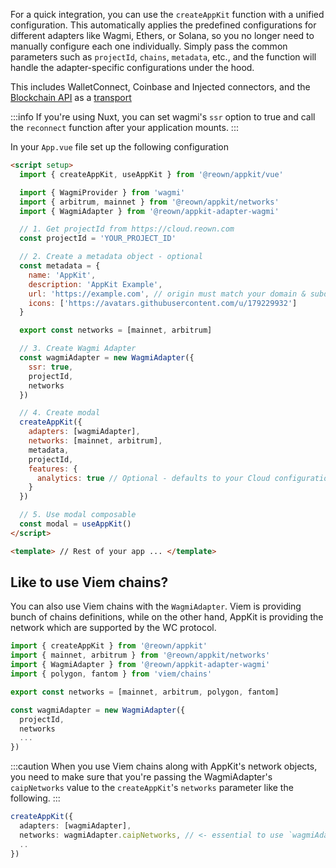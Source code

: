 For a quick integration, you can use the `createAppKit` function with a unified configuration. This automatically applies the predefined configurations for different adapters like Wagmi, Ethers, or Solana, so you no longer need to manually configure each one individually. Simply pass the common parameters such as `projectId`, `chains`, `metadata`, etc., and the function will handle the adapter-specific configurations under the hood.

This includes WalletConnect, Coinbase and Injected connectors, and the [Blockchain API](../../../../cloud/blockchain-api.mdx) as a [transport](https://wagmi.sh/core/api/createConfig#transports)

:::info
If you're using Nuxt, you can set wagmi's `ssr` option to true and call the `reconnect` function after your application mounts.
:::

In your `App.vue` file set up the following configuration

```html
<script setup>
  import { createAppKit, useAppKit } from '@reown/appkit/vue'

  import { WagmiProvider } from 'wagmi'
  import { arbitrum, mainnet } from '@reown/appkit/networks'
  import { WagmiAdapter } from '@reown/appkit-adapter-wagmi'

  // 1. Get projectId from https://cloud.reown.com
  const projectId = 'YOUR_PROJECT_ID'

  // 2. Create a metadata object - optional
  const metadata = {
    name: 'AppKit',
    description: 'AppKit Example',
    url: 'https://example.com', // origin must match your domain & subdomain
    icons: ['https://avatars.githubusercontent.com/u/179229932']
  }

  export const networks = [mainnet, arbitrum]

  // 3. Create Wagmi Adapter
  const wagmiAdapter = new WagmiAdapter({
    ssr: true,
    projectId,
    networks
  })

  // 4. Create modal
  createAppKit({
    adapters: [wagmiAdapter],
    networks: [mainnet, arbitrum],
    metadata,
    projectId,
    features: {
      analytics: true // Optional - defaults to your Cloud configuration
    }
  })

  // 5. Use modal composable
  const modal = useAppKit()
</script>

<template> // Rest of your app ... </template>
```

## Like to use Viem chains?

You can also use Viem chains with the `WagmiAdapter`. Viem is providing bunch of chains definitions, while on the other hand, AppKit is providing the network which are supported by the WC protocol.

```ts
import { createAppKit } from '@reown/appkit'
import { mainnet, arbitrum } from '@reown/appkit/networks'
import { WagmiAdapter } from '@reown/appkit-adapter-wagmi'
import { polygon, fantom } from 'viem/chains'

export const networks = [mainnet, arbitrum, polygon, fantom]

const wagmiAdapter = new WagmiAdapter({
  projectId,
  networks
  ...
})
```

:::caution
When you use Viem chains along with AppKit's network objects, you need to make sure that you're passing the WagmiAdapter's `caipNetworks` value to the `createAppKit`'s `networks` parameter like the following.
:::

```ts
createAppKit({
  adapters: [wagmiAdapter],
  networks: wagmiAdapter.caipNetworks, // <- essential to use `wagmiAdapter.caipNetworks`
  ..
})
```
